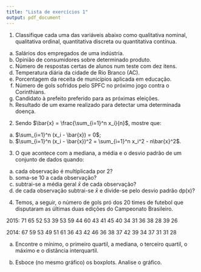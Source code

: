 ```yaml
---
title: "Lista de exercícios 1"
output: pdf_document
---
```


1. Classifique cada uma das variáveis abaixo como qualitativa nominal, qualitativa ordinal, quantitativa discreta ou quantitativa contínua.

a) Salários dos empregados de uma indústria.
b) Opinião de consumidores sobre determinado produto.
c) Número de respostas certas de alunos num teste com dez itens.
d) Temperatura diária da cidade de Rio Branco (AC).
e) Porcentagem da receita de municípios aplicada em educação.
f) Número de gols sofridos pelo SPFC no próximo jogo contra o Corinthians.
g) Candidato à prefeito preferido para as próximas eleições.
h) Resultado de um exame realizado para detectar uma determinada doença.

2. Sendo $\bar{x} = \frac{\sum_{i=1}^n x_i}{n}$, mostre que:

a) $\sum_{i=1}^n (x_i - \bar{x}) = 0$;
b) $\sum_{i=1}^n (x_i - \bar{x})^2 = \sum_{i=1}^n x_i^2 - n\bar{x}^2$.

3. O que acontece com a mediana, a média e o desvio padrão de um conjunto de dados quando:

a) cada observação é multiplicada por 2?
b) soma-se 10 a cada observação?
c) subtrai-se a média geral $\bar{x}$ de cada observação?
d) de cada observação subtrai-se $\bar{x}$ e divide-se pelo desvio padrão dp(x)?


4. Temos, a seguir, o número de gols pró dos 20 times de futebol que disputaram as últimas duas edições do Campeonato Brasileiro.

\centering

2015: 71 65 52 53 39 53 59 44 60 43 41 45 40 34 31 36 38 28 39 26

2014: 67 59 53 49 51 61 36 43 42 46 36 38 37 42 39 34 37 31 31 28

a) Encontre o mínimo, o primeiro quartil, a mediana, o terceiro quartil, o máximo e o distância interquartil.

b) Esboce (no mesmo gráfico) os boxplots. Analise o gráfico.